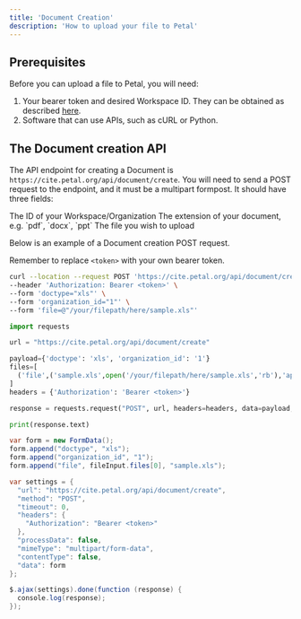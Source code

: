 ```yaml
---
title: 'Document Creation'
description: 'How to upload your file to Petal'
---
```


## Prerequisites

Before you can upload a file to Petal, you will need:
1. Your bearer token and desired Workspace ID. They can be obtained as described [here](/intro/credentials).
2. Software that can use APIs, such as cURL or Python.

## The Document creation API

The API endpoint for creating a Document is `https://cite.petal.org/api/document/create`. You will need to send a POST request to the endpoint, and it must be a multipart formpost. It should have three fields:

<ParamField path="organization_id" type="integer">
  The ID of your Workspace/Organization
</ParamField>
<ParamField path="doctype" type="string">
  The extension of your document, e.g. `pdf`, `docx`, `ppt`
</ParamField>
<ParamField path="file" type="binary">
  The file you wish to upload
</ParamField>

Below is an example of a Document creation POST request.

<Note>Remember to replace `<token>` with your own bearer token.</Note>

<CodeGroup>

```bash cURL
curl --location --request POST 'https://cite.petal.org/api/document/create' \
--header 'Authorization: Bearer <token>' \
--form 'doctype="xls"' \
--form 'organization_id="1"' \
--form 'file=@"/your/filepath/here/sample.xls"'
```

```python Python
import requests

url = "https://cite.petal.org/api/document/create"

payload={'doctype': 'xls', 'organization_id': '1'}
files=[
  ('file',('sample.xls',open('/your/filepath/here/sample.xls','rb'),'application/vnd.ms-excel'))
]
headers = {'Authorization': 'Bearer <token>'}

response = requests.request("POST", url, headers=headers, data=payload, files=files)

print(response.text)

```

```java JavaScript
var form = new FormData();
form.append("doctype", "xls");
form.append("organization_id", "1");
form.append("file", fileInput.files[0], "sample.xls");

var settings = {
  "url": "https://cite.petal.org/api/document/create",
  "method": "POST",
  "timeout": 0,
  "headers": {
    "Authorization": "Bearer <token>"
  },
  "processData": false,
  "mimeType": "multipart/form-data",
  "contentType": false,
  "data": form
};

$.ajax(settings).done(function (response) {
  console.log(response);
});
```

</CodeGroup>

